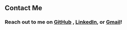 ## Contact Me
### Reach out to me on [GitHub](https://github.com/gmascio) , [LinkedIn](https://www.linkedin.com/in/ghelilamascio/), or [Gmail](gmascio@sas.upenn.edu)!